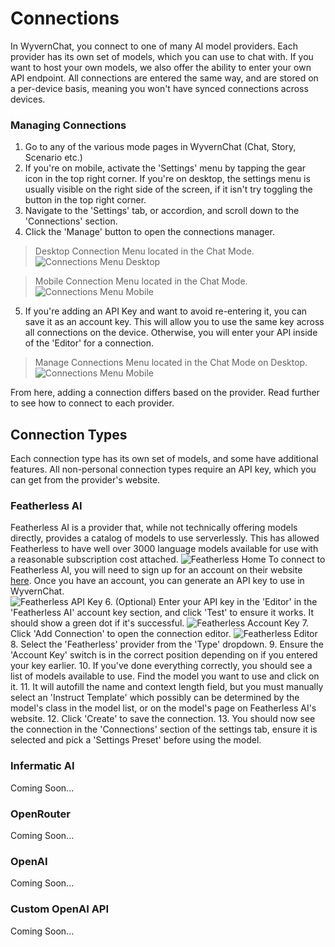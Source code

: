 # Connections
In WyvernChat, you connect to one of many AI model providers. Each provider has its own set of models, which you can use to chat with. If you want to host your own models, we also offer the ability to enter your own API endpoint.
All connections are entered the same way, and are stored on a per-device basis, meaning you won't have synced connections across devices.
### Managing Connections
1. Go to any of the various mode pages in WyvernChat (Chat, Story, Scenario etc.)
2. If you're on mobile, activate the 'Settings' menu by tapping the gear icon in the top right corner. If you're on desktop, the settings menu is usually visible on the right side of the screen, if it isn't try toggling the button in the top right corner.
3. Navigate to the 'Settings' tab, or accordion, and scroll down to the 'Connections' section.
4. Click the 'Manage' button to open the connections manager.
> Desktop Connection Menu located in the Chat Mode.
![Connections Menu Desktop](../../assets/Connections.png)

> Mobile Connection Menu located in the Chat Mode.
![Connections Menu Mobile](../../assets/ConnectionsMobile.png)

5. If you're adding an API Key and want to avoid re-entering it, you can save it as an account key. This will allow you to use the same key across all connections on the device. Otherwise, you will enter your API inside of the 'Editor' for a connection.
> Manage Connections Menu located in the Chat Mode on Desktop.
![Connections Menu Mobile](../../assets/ConnectionsMenu.png)

From here, adding a connection differs based on the provider. Read further to see how to connect to each provider.
## Connection Types
Each connection type has its own set of models, and some have additional features. All non-personal connection types require an API key, which you can get from the provider's website. 
### Featherless AI
Featherless AI is a provider that, while not technically offering models directly, provides a catalog of models to use serverlessly. This has allowed Featherless to have well over 3000 language models available for use with a reasonable subscription cost attached.
![Featherless Home](../../assets/FeatherlessHome.png)
To connect to Featherless AI, you will need to sign up for an account on their website [here](https://featherless.ai). Once you have an account, you can generate an API key to use in WyvernChat.\
![Featherless API Key](../../assets/FeatherlessAPIKeys.png)
6. (Optional) Enter your API key in the 'Editor' in the 'Featherless AI' account key section, and click 'Test' to ensure it works. It should show a green dot if it's successful.
![Featherless Account Key](../../assets/FeatherlessAccountKey.png)
7. Click 'Add Connection' to open the connection editor.
![Featherless Editor](../../assets/FeatherlessAccountKey.png)
8. Select the 'Featherless' provider from the 'Type' dropdown.
9. Ensure the 'Account Key' switch is in the correct position depending on if you entered your key earlier.
10. If you've done everything correctly, you should see a list of models available to use. Find the model you want to use and click on it. 
11. It will autofill the name and context length field, but you must manually select an 'Instruct Template' which possibly can be determined by the model's class in the model list, or on the model's page on Featherless AI's website.
12. Click 'Create' to save the connection.
13. You should now see the connection in the 'Connections' section of the settings tab, ensure it is selected and pick a 'Settings Preset' before using the model.
### Infermatic AI
Coming Soon...
### OpenRouter
Coming Soon...
### OpenAI
Coming Soon...
### Custom OpenAI API
Coming Soon...